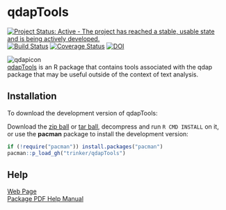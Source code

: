 # qdapTools

[![Project Status: Active - The project has reached a stable, usable state and is being actively developed.](http://www.repostatus.org/badges/0.1.0/active.svg)](http://www.repostatus.org/#active)
[![Build Status](https://travis-ci.org/trinker/qdapTools.png?branch=master)](https://travis-ci.org/trinker/qdapTools) 
[![Coverage Status](https://coveralls.io/repos/trinker/qdapTools/badge.png)](https://coveralls.io/r/trinker/qdapTools)
[![DOI](https://zenodo.org/badge/5398/trinker/qdapTools.png)](http://dx.doi.org/10.5281/zenodo.11117)

![qdapicon](https://dl.dropbox.com/u/61803503/qdapicon.png)   
[qdapTools](http://trinker.github.com/qdapTools_dev) is an R package that contains tools associated with the qdap package that may be useful outside of the context of text analysis.

## Installation

To download the development version of qdapTools:

Download the [zip ball](https://github.com/trinker/qdapTools/zipball/master) or [tar ball](https://github.com/trinker/qdapTools/tarball/master), decompress and run `R CMD INSTALL` on it, or use the **pacman** package to install the development version:

```r
if (!require("pacman")) install.packages("pacman")
pacman::p_load_gh("trinker/qdapTools")
```

## Help
[Web Page](http://trinker.github.com/qdapTools/)    
[Package PDF Help Manual](https://dl.dropboxusercontent.com/u/61803503/qdapTools.pdf) 


